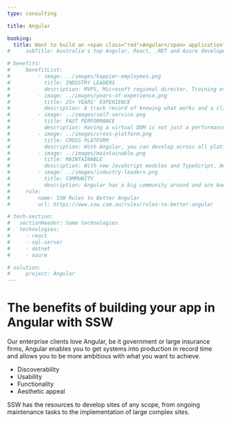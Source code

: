 ---
type: consulting

title: Angular

booking: 
  title: Want to build an <span class="red">Angular</span> application?
#     subTitle: Australia's top Angular, React, .NET and Azure developers

# benefits:
#     benefitList:
#         - image: ../images/happier-employees.png
#           title: INDUSTRY LEADERS
#           description: MVPS, Microsoft regional director. Training other developers in technology and process.
#         - image: ../images/years-of-experience.png
#           title: 25+ YEARS' EXPERIENCE
#           description: A track record of knowing what works and a client list ranging from small business all the way to the largest businesses in Australia.
#         - image: ../images/self-service.png
#           title: FAST PERFORMANCE
#           description: Having a virtual DOM is not just a performance enhancement, it also adds additional functionality. When rendering a JSX element, every single virtual DOM object will get updated.
#         - image: ../images/cross-platform.png
#           title: CROSS PLATFORM
#           description: With Angular, you can develop across all platforms and build apps for any deployment target, including web, native mobile and native desktop.
#         - image: ../images/maintainable.png
#           title: MAINTAINABLE
#           description: With new JavaScript modules and TypeScript, Angular is a highly structured, intuitive framework.
#         - image: ../images/industry-leaders.png
#           title: COMMUNITY
#           description: Angular has a big community around and are backed by great companies - Google.
#     rule:
#         name: SSW Rules to Better Angular
#         url: https://www.ssw.com.au/rules/rules-to-better-angular

# tech-section:
#   sectionHeader: Some technologies
#   technologies:
#     - react
#     - sql-server
#     - dotnet
#     - azure

# solution:
#     project: Angular
---

# The benefits of building your app in **Angular** with SSW

Our enterprise clients love Angular, be it government or large insurance firms, Angular enables you to get systems into production in record time and allows you to be more ambitious with what you want to achieve.

- Discoverability
- Usability
- Functionality
- Aesthetic appeal

SSW has the resources to develop sites of any scope, from ongoing maintenance tasks to the implementation of large complex sites.

